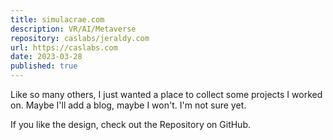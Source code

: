 ```yaml
---
title: simulacrae.com
description: VR/AI/Metaverse
repository: caslabs/jeraldy.com
url: https://caslabs.com
date: 2023-03-28
published: true
---
```



Like so many others, I just wanted a place to collect some projects I worked on. Maybe I'll add a blog, maybe I won't. I'm not sure yet.

If you like the design, check out the Repository on GitHub.
